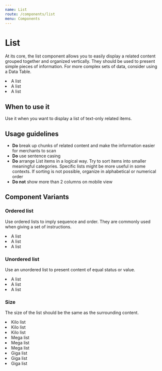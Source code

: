 ```yaml
---
name: List
route: /components/list
menu: Components
---
```



# List

At its core, the list component allows you to easily display a related content grouped together and
organized vertically. They should be used to present simple pieces of information. For more complex sets of data,
consider using a Data Table.

<Playground>
  <List ordered size={List.MEGA}>
    <li>A list</li>
    <li>A list</li>
    <li>A list</li>
  </List>
</Playground>

## When to use it

Use it when you want to display a list of text-only related items.

## Usage guidelines

- **Do** break up chunks of related content and make the information easier for merchants to scan
- **Do** use sentence casing
- **Do** arrange List items in a logical way. Try to sort items into smaller meaningful categories.
  Specific lists might be more useful in some contexts. If sorting is not possible, organize in alphabetical
  or numerical order
- **Do not** show more than 2 columns on mobile view

## Component Variants

### Ordered list

Use ordered lists to imply sequence and order. They are commonly used when giving a set of instructions.

<Playground>
  <List ordered>
    <li>A list</li>
    <li>A list</li>
    <li>A list</li>
  </List>
</Playground>

### Unordered list

Use an unordered list to present content of equal status or value.

<Playground>
  <List unordered>
    <li>A list</li>
    <li>A list</li>
    <li>A list</li>
  </List>
</Playground>

### Size

The size of the list should be the same as the surrounding content.

<Playground>
  <Fragment>
    <List size={List.KILO}>
      <li>Kilo list</li>
      <li>Kilo list</li>
      <li>Kilo list</li>
    </List>
    <List size={List.MEGA}>
      <li>Mega list</li>
      <li>Mega list</li>
      <li>Mega list</li>
    </List>
    <List size={List.GIGA}>
      <li>Giga list</li>
      <li>Giga list</li>
      <li>Giga list</li>
    </List>
  </Fragment>
</Playground>
